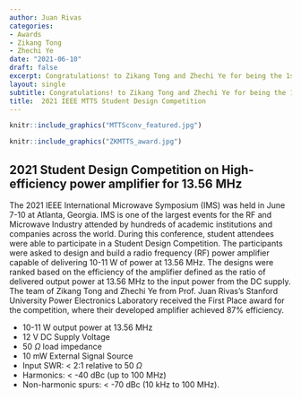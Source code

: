 ```yaml
---
author: Juan Rivas
categories:
- Awards
- Zikang Tong
- Zhechi Ye
date: "2021-06-10"
draft: false
excerpt: Congratulations! to Zikang Tong and Zhechi Ye for being the 1st place winners of the IEEE MTTS Student Design Competition.
layout: single
subtitle: Congratulations! to Zikang Tong and Zhechi Ye for being the 1st place winners of the IEEE MTTS Student Design Competition
title:  2021 IEEE MTTS Student Design Competition
---
```


```r
knitr::include_graphics("MTTSconv_featured.jpg")
```


```r
knitr::include_graphics("ZKMTTS_award.jpg")
```





## 2021 Student Design Competition on High-efficiency power amplifier for 13.56 MHz 

The 2021 IEEE International Microwave Symposium (IMS) was held in June 7-10 at Atlanta, Georgia. IMS is one of the largest events for the RF and Microwave Industry attended by hundreds of academic institutions and companies across the world. During this conference, student attendees were able to participate in a Student Design Competition. The participants were asked to design and build a radio frequency (RF) power amplifier capable of delivering 10-11 W of power at 13.56 MHz. The designs were ranked based on the efficiency of the amplifier defined as the ratio of delivered output power at 13.56 MHz to the input power from the DC supply. The team of Zikang Tong and Zhechi Ye from Prof. Juan Rivas’s Stanford University Power Electronics Laboratory received the First Place award for the competition, where their developed amplifier achieved 87% efficiency.


* 10-11 W output power at 13.56 MHz
* 12 V DC Supply Voltage
* 50 $\Omega$ load impedance
* 10 mW External Signal Source
* Input SWR: < 2:1 relative to 50 $\Omega$
* Harmonics: < -40 dBc (up to 100 MHz)
* Non-harmonic spurs: < -70 dBc (10 kHz to 100 MHz).


